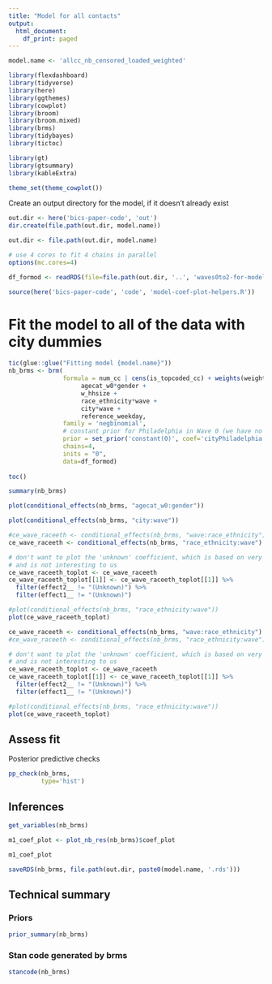 ```yaml
---
title: "Model for all contacts"
output:
  html_document:
    df_print: paged
---
```

  
```r

model.name <- 'allcc_nb_censored_loaded_weighted'

library(flexdashboard)
library(tidyverse)
library(here)
library(ggthemes)
library(cowplot)
library(broom)
library(broom.mixed)
library(brms)
library(tidybayes)
library(tictoc)

library(gt)
library(gtsummary)
library(kableExtra)

theme_set(theme_cowplot())
```

Create an output directory for the model, if it doesn't already exist

```r
out.dir <- here('bics-paper-code', 'out')
dir.create(file.path(out.dir, model.name))

out.dir <- file.path(out.dir, model.name)
```

```r
# use 4 cores to fit 4 chains in parallel
options(mc.cores=4)
```

```r
df_formod <- readRDS(file=file.path(out.dir, '..', 'waves0to2-for-models.rds'))

source(here('bics-paper-code', 'code', 'model-coef-plot-helpers.R'))
```


# Fit the model to all of the data with city dummies

```r
tic(glue::glue("Fitting model {model.name}"))
nb_brms <- brm(
               formula = num_cc | cens(is_topcoded_cc) + weights(weight_pooled) ~ 
                    agecat_w0*gender + 
                    w_hhsize +
                    race_ethnicity*wave +
                    city*wave +
                    reference_weekday,
               family = 'negbinomial',
               # constant prior for Philadelphia in Wave 0 (we have no data here)
               prior = set_prior('constant(0)', coef='cityPhiladelphia'),
               chains=4,
               inits = "0", 
               data=df_formod)
                 
toc()
```

```r
summary(nb_brms)
```
```r
plot(conditional_effects(nb_brms, "agecat_w0:gender"))
```

```r
plot(conditional_effects(nb_brms, "city:wave"))
```

```r
#ce_wave_raceeth <- conditional_effects(nb_brms, "wave:race_ethnicity")
ce_wave_raceeth <- conditional_effects(nb_brms, "race_ethnicity:wave")

# don't want to plot the 'unknown' coefficient, which is based on very few obs, so has large CIs
# and is not interesting to us
ce_wave_raceeth_toplot <- ce_wave_raceeth
ce_wave_raceeth_toplot[[1]] <- ce_wave_raceeth_toplot[[1]] %>% 
  filter(effect2__ != "(Unknown)") %>%
  filter(effect1__ != "(Unknown)")

#plot(conditional_effects(nb_brms, "race_ethnicity:wave"))
plot(ce_wave_raceeth_toplot)
```

```r
ce_wave_raceeth <- conditional_effects(nb_brms, "wave:race_ethnicity")
#ce_wave_raceeth <- conditional_effects(nb_brms, "race_ethnicity:wave")

# don't want to plot the 'unknown' coefficient, which is based on very few obs, so has large CIs
# and is not interesting to us
ce_wave_raceeth_toplot <- ce_wave_raceeth
ce_wave_raceeth_toplot[[1]] <- ce_wave_raceeth_toplot[[1]] %>% 
  filter(effect2__ != "(Unknown)") %>%
  filter(effect1__ != "(Unknown)")

#plot(conditional_effects(nb_brms, "race_ethnicity:wave"))
plot(ce_wave_raceeth_toplot)
```


## Assess fit

Posterior predictive checks

```r
pp_check(nb_brms, 
         type='hist')
```


## Inferences

```r
get_variables(nb_brms)
```

```r
m1_coef_plot <- plot_nb_res(nb_brms)$coef_plot

m1_coef_plot
```


```r
saveRDS(nb_brms, file.path(out.dir, paste0(model.name, '.rds')))
```

## Technical summary

### Priors

```r
prior_summary(nb_brms)
```


### Stan code generated by brms

```r
stancode(nb_brms)
```

